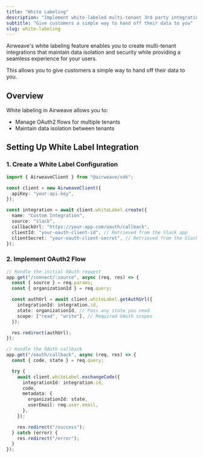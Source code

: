 ```yaml
---
title: "White Labeling"
description: "Implement white-labeled multi-tenant 3rd party integrations"
subtitle: "Give customers a simple way to hand off their data to you"
slug: white-labeling
---
```



Airweave's white labeling feature enables you to create multi-tenant integrations that maintain data isolation and security while providing a seamless experience for your users.

This allows you to give customers a simple way to hand off their data to you.

## Overview

White labeling in Airweave allows you to:

- Manage OAuth2 flows for multiple tenants
- Maintain data isolation between tenants

## Setting Up White Label Integration

### 1. Create a White Label Configuration

```typescript
import { AirweaveClient } from "@airweave/sdk";

const client = new AirweaveClient({
  apiKey: "your-api-key",
});

const integration = await client.whiteLabel.create({
  name: "Custom Integration",
  source: "slack",
  callbackUrl: "https://your-app.com/oauth/callback",
  clientId: "your-oauth-client-id", // Retrieved from the Slack app
  clientSecret: "your-oauth-client-secret", // Retrieved from the Slack app
});
```

### 2. Implement OAuth2 Flow

```typescript
// Handle the initial OAuth request
app.get("/connect/:source", async (req, res) => {
  const { source } = req.params;
  const { organizationId } = req.query;

  const authUrl = await client.whiteLabel.getAuthUrl({
    integrationId: integration.id,
    state: organizationId, // Pass any state you need
    scope: ["read", "write"], // Required OAuth scopes
  });

  res.redirect(authUrl);
});

// Handle the OAuth callback
app.get("/oauth/callback", async (req, res) => {
  const { code, state } = req.query;

  try {
    await client.whiteLabel.exchangeCode({
      integrationId: integration.id,
      code,
      metadata: {
        organizationId: state,
        userEmail: req.user.email,
      },
    });

    res.redirect("/success");
  } catch (error) {
    res.redirect("/error");
  }
});
```
